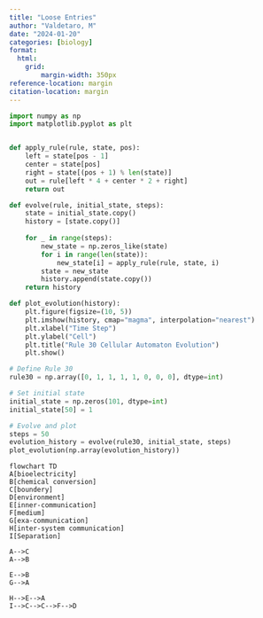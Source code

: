 ```yaml
---
title: "Loose Entries"
author: "Valdetaro, M"
date: "2024-01-20"
categories: [biology]
format:
  html:
    grid:
        margin-width: 350px
reference-location: margin
citation-location: margin
---
```


```python

import numpy as np
import matplotlib.pyplot as plt


def apply_rule(rule, state, pos):
    left = state[pos - 1]
    center = state[pos]
    right = state[(pos + 1) % len(state)]
    out = rule[left * 4 + center * 2 + right]
    return out

def evolve(rule, initial_state, steps):
    state = initial_state.copy()
    history = [state.copy()]
    
    for _ in range(steps):
        new_state = np.zeros_like(state)
        for i in range(len(state)):
            new_state[i] = apply_rule(rule, state, i)
        state = new_state
        history.append(state.copy())   
    return history

def plot_evolution(history):
    plt.figure(figsize=(10, 5))
    plt.imshow(history, cmap="magma", interpolation="nearest")
    plt.xlabel("Time Step")
    plt.ylabel("Cell")
    plt.title("Rule 30 Cellular Automaton Evolution")
    plt.show()

# Define Rule 30
rule30 = np.array([0, 1, 1, 1, 1, 0, 0, 0], dtype=int)

# Set initial state
initial_state = np.zeros(101, dtype=int)
initial_state[50] = 1

# Evolve and plot
steps = 50
evolution_history = evolve(rule30, initial_state, steps)
plot_evolution(np.array(evolution_history))
```

```mermaid
flowchart TD
A[bioelectricity]
B[chemical conversion]
C[boundery]
D[environment]
E[inner-communication]
F[medium]
G[exa-communication]
H[inter-system communication]
I[Separation]

A-->C
A-->B

E-->B
G-->A

H-->E-->A
I-->C-->C-->F-->D
```